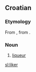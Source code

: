 ==Croatian==

===Etymology===
From {{F.|hr}} {{term|liqueur|lang=fr}}, from {{L.|hr}} {{term|liquor||liquid|lang=la}}.

===Noun===
{{hr-noun|m}}

# [[liqueur]]

[[sl:liker]]